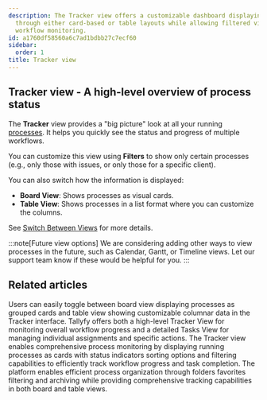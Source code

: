 ```yaml
---
description: The Tracker view offers a customizable dashboard displaying process statuses
  through either card-based or table layouts while allowing filtered views for efficient
  workflow monitoring.
id: a1760df58560a6c7ad1bdbb27c7ecf60
sidebar:
  order: 1
title: Tracker view
---
```


## Tracker view - A high-level overview of process status

The **Tracker** view provides a "big picture" look at all your running [processes](/products/pro/tracking-and-tasks/processes/). It helps you quickly see the status and progress of multiple workflows.

You can customize this view using **Filters** to show only certain processes (e.g., only those with issues, or only those for a specific client).

You can also switch how the information is displayed:

*   **Board View**: Shows processes as visual cards.
*   **Table View**: Shows processes in a list format where you can customize the columns.

See [Switch Between Views](/products/pro/tracking-and-tasks/tracker-view/how-to-switch-between-board-and-table-formats-in-tallyfy-tracker/) for more details.

:::note[Future view options]
We are considering adding other ways to view processes in the future, such as Calendar, Gantt, or Timeline views. Let our support team know if these would be helpful for you.
:::


<PageTree />


## Related articles
<CardGrid>
<LinkTitleCard header="<b>Tracker View > Switch between views</b>" href="/products/pro/tracking-and-tasks/tracker-view/how-to-switch-between-board-and-table-formats-in-tallyfy-tracker/" > Users can easily toggle between board view displaying processes as grouped cards and table view showing customizable columnar data in the Tracker interface. </LinkTitleCard>
<LinkTitleCard header="<b>Pro > Tracking</b>" href="/products/pro/tracking-and-tasks/" > Tallyfy offers both a high-level Tracker View for monitoring overall workflow progress and a detailed Tasks View for managing individual assignments and specific actions. </LinkTitleCard>
<LinkTitleCard header="<b>Tracker View > Manage and track my processes</b>" href="/products/pro/tracking-and-tasks/tracker-view/how-can-i-manage-and-track-my-processes-on-tallyfy/" > The Tracker view enables comprehensive process monitoring by displaying running processes as cards with status indicators sorting options and filtering capabilities to efficiently track workflow progress and task completion. </LinkTitleCard>
<LinkTitleCard header="<b>Tracker View > Organize processes</b>" href="/products/pro/tracking-and-tasks/tracker-view/organize-processes/" > The platform enables efficient process organization through folders favorites filtering and archiving while providing comprehensive tracking capabilities in both board and table views. </LinkTitleCard>
</CardGrid>